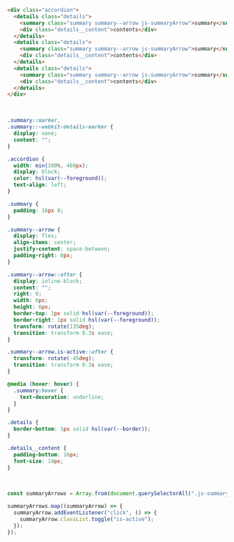 ```html
<div class="accordion">
  <details class="details">
    <summary class="summary summary--arrow js-summaryArrow">summary</summary>
    <div class="details__content">contents</div>
  </details>
  <details class="details">
    <summary class="summary summary--arrow js-summaryArrow">summary</summary>
    <div class="details__content">contents</div>
  </details>
  <details class="details">
    <summary class="summary summary--arrow js-summaryArrow">summary</summary>
    <div class="details__content">contents</div>
  </details>
</div>
```

<br />

```css
.summary::marker,
.summary::-webkit-details-marker {
  display: none;
  content: "";
}

.accordion {
  width: min(100%, 460px);
  display: block;
  color: hsl(var(--foreground));
  text-align: left;
}

.summary {
  padding: 16px 0;
}

.summary--arrow {
  display: flex;
  align-items: center;
  justify-content: space-between;
  padding-right: 8px;
}

.summary--arrow::after {
  display: inline-block;
  content: "";
  right: 0;
  width: 6px;
  height: 6px;
  border-top: 1px solid hsl(var(--foreground));
  border-right: 1px solid hsl(var(--foreground));
  transform: rotate(135deg);
  transition: transform 0.3s ease;
}

.summary--arrow.is-active::after {
  transform: rotate(-45deg);
  transition: transform 0.3s ease;
}

@media (hover: hover) {
  .summary:hover {
    text-decoration: underline;
  }
}

.details {
  border-bottom: 1px solid hsl(var(--border));
}

.details__content {
  padding-bottom: 16px;
  font-size: 14px;
}
```

<br />

```js
const summaryArrows = Array.from(document.querySelectorAll(".js-summaryArrow"));

summaryArrows.map((summaryArrow) => {
  summaryArrow.addEventListener("click", () => {
    summaryArrow.classList.toggle("is-active");
  });
});
```
